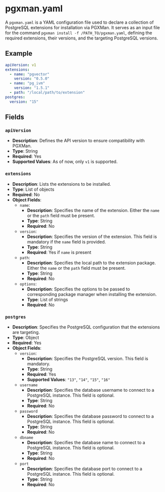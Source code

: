 # pgxman.yaml

A `pgxman.yaml` is a YAML configuration file used to declare a collection of PostgreSQL extensions for installation via PGXMan.
It serves as an input file for the command `pgxman install -f /PATH_TO/pgxman.yaml`, defining the required extensions, their versions,
and the targeting PostgreSQL versions.

## Example

```yaml
apiVersion: v1
extensions:
  - name: "pgvector"
    version: "0.5.0"
  - name: "pg_ivm"
    version: "1.5.1"
  - path: "/local/path/to/extension"
postgres:
  version: "15"
```

## Fields

### `apiVersion`

- **Description**: Defines the API version to ensure compatibility with PGXMan.
- **Type**: String
- **Required**: Yes
- **Supported Values**: As of now, only `v1` is supported.

### `extensions`

- **Description**: Lists the extensions to be installed.
- **Type**: List of objects
- **Required**: No
- **Object Fields**:
  - `name`:
    - **Description**: Specifies the name of the extension. Either the `name` or the `path` field must be present.
    - **Type**: String
    - **Required**: No
  - `version`:
    - **Description**: Specifies the version of the extension. This field is mandatory if the `name` field is provided.
    - **Type**: String
    - **Required**: Yes if `name` is present
  - `path`:
    - **Description**: Specifies the local path to the extension package. Either the `name` or the `path` field must be present.
    - **Type**: String
    - **Required**: No
  - `options`:
    - **Description**: Specifies the options to be passed to corresponding package manager when installing the extension.
    - **Type**: List of strings
    - **Required**: No

### `postgres`

- **Description**: Specifies the PostgreSQL configuration that the extensions are targeting.
- **Type**: Object
- **Required**: Yes
- **Object Fields**:
  - `version`:
    - **Description**: Specifies the PostgreSQL version. This field is mandatory.
    - **Type**: String
    - **Required**: Yes
    - **Supported Values**: `"13"`, `"14"`, `"15"`, `"16"`
  - `username`
    - **Description**: Specifies the database username to connect to a PostgreSQL instance. This field is optional.
    - **Type**: String
    - **Required**: No
  - `password`
    - **Description**: Specifies the database password to connect to a PostgreSQL instance. This field is optional.
    - **Type**: String
    - **Required**: No
  - `dbname`
    - **Description**: Specifies the database name to connect to a PostgreSQL instance. This field is optional.
    - **Type**: String
    - **Required**: No
  - `port`
    - **Description**: Specifies the database port to connect to a PostgreSQL instance. This field is optional.
    - **Type**: String
    - **Required**: No
